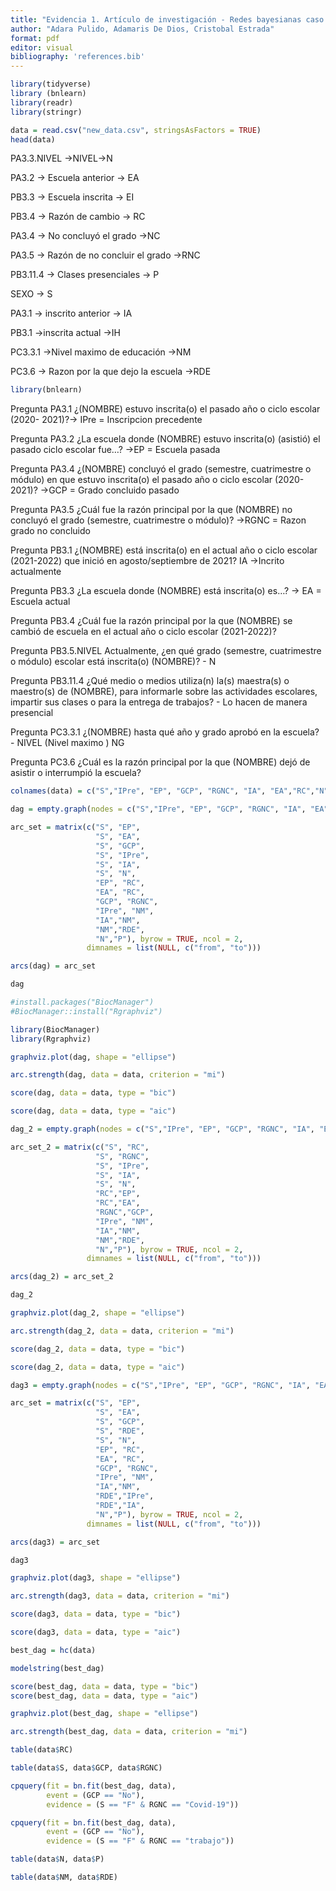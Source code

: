 ---
title: "Evidencia 1. Artículo de investigación - Redes bayesianas caso discreto"
author: "Adara Pulido, Adamaris De Dios, Cristobal Estrada"
format: pdf
editor: visual
bibliography: 'references.bib'
---


```{r}
library(tidyverse)
library (bnlearn)
library(readr)
library(stringr)
```

```{r}
data = read.csv("new_data.csv", stringsAsFactors = TRUE)
head(data)
```


PA3.3.NIVEL -\>NIVEL-\>N

PA3.2 -\> Escuela anterior -\> EA

PB3.3 -\> Escuela inscrita -\> EI

PB3.4 -\> Razón de cambio -\> RC

PA3.4 -\> No concluyó el grado -\>NC

PA3.5 -\> Razón de no concluir el grado -\>RNC

PB3.11.4 -\> Clases presenciales -\> P

SEXO -\> S

PA3.1 -\> inscrito anterior -\> IA

PB3.1 -\>inscrita actual -\>IH

PC3.3.1 -\>Nivel maximo de educación -\>NM

PC3.6 -\> Razon por la que dejo la escuela -\>RDE

```{r}
library(bnlearn)
```

Pregunta PA3.1 ¿(NOMBRE) estuvo inscrita(o) el pasado año o ciclo escolar (2020- 2021)?-\> IPre = Inscripcion precedente

Pregunta PA3.2 ¿La escuela donde (NOMBRE) estuvo inscrita(o) (asistió) el pasado ciclo escolar fue...? -\>EP = Escuela pasada

Pregunta PA3.4 ¿(NOMBRE) concluyó el grado (semestre, cuatrimestre o módulo) en que estuvo inscrita(o) el pasado año o ciclo escolar (2020-2021)? -\>GCP = Grado concluido pasado

Pregunta PA3.5 ¿Cuál fue la razón principal por la que (NOMBRE) no concluyó el grado (semestre, cuatrimestre o módulo)? -\>RGNC = Razon grado no concluido

Pregunta PB3.1 ¿(NOMBRE) está inscrita(o) en el actual año o ciclo escolar (2021-2022) que inició en agosto/septiembre de 2021? IA -\>Incrito actualmente

Pregunta PB3.3 ¿La escuela donde (NOMBRE) está inscrita(o) es...? -\> EA = Escuela actual

Pregunta PB3.4 ¿Cuál fue la razón principal por la que (NOMBRE) se cambió de escuela en el actual año o ciclo escolar (2021-2022)?

Pregunta PB3.5.NIVEL Actualmente, ¿en qué grado (semestre, cuatrimestre o módulo) escolar está inscrita(o) (NOMBRE)? - N

Pregunta PB3.11.4 ¿Qué medio o medios utiliza(n) la(s) maestra(s) o maestro(s) de (NOMBRE), para informarle sobre las actividades escolares, impartir sus clases o para la entrega de trabajos? - Lo hacen de manera presencial

Pregunta PC3.3.1 ¿(NOMBRE) hasta qué año y grado aprobó en la escuela? - NIVEL (Nivel maximo ) NG

Pregunta PC3.6 ¿Cuál es la razón principal por la que (NOMBRE) dejó de asistir o interrumpió la escuela?

```{r}
colnames(data) = c("S","IPre", "EP", "GCP", "RGNC", "IA", "EA","RC","N","P","NM","RDE")
```

```{r}
dag = empty.graph(nodes = c("S","IPre", "EP", "GCP", "RGNC", "IA", "EA","RC","N","P","NM","RDE"))
```

```{r}
arc_set = matrix(c("S", "EP",
                   "S", "EA",
                   "S", "GCP",
                   "S", "IPre",
                   "S", "IA",
                   "S", "N",
                   "EP", "RC",
                   "EA", "RC",
                   "GCP", "RGNC",
                   "IPre", "NM",
                   "IA","NM",
                   "NM","RDE",
                   "N","P"), byrow = TRUE, ncol = 2,
                 dimnames = list(NULL, c("from", "to")))
```

```{r}
arcs(dag) = arc_set
```

```{r}
dag
```

```{r}
#install.packages("BiocManager")
#BiocManager::install("Rgraphviz")
```

```{r}
library(BiocManager)
library(Rgraphviz)
```

```{r}
graphviz.plot(dag, shape = "ellipse")
```

```{r}
arc.strength(dag, data = data, criterion = "mi")
```

```{r}
score(dag, data = data, type = "bic")
```

```{r}
score(dag, data = data, type = "aic")
```

```{r}
dag_2 = empty.graph(nodes = c("S","IPre", "EP", "GCP", "RGNC", "IA", "EA","RC","N","P","NM","RDE"))
```

```{r}
arc_set_2 = matrix(c("S", "RC",
                   "S", "RGNC",
                   "S", "IPre",
                   "S", "IA",
                   "S", "N",
                   "RC","EP",
                   "RC","EA", 
                   "RGNC","GCP",
                   "IPre", "NM",
                   "IA","NM",
                   "NM","RDE",
                   "N","P"), byrow = TRUE, ncol = 2,
                 dimnames = list(NULL, c("from", "to")))
```

```{r}
arcs(dag_2) = arc_set_2
```

```{r}
dag_2
```

```{r}
graphviz.plot(dag_2, shape = "ellipse")
```

```{r}
arc.strength(dag_2, data = data, criterion = "mi")
```

```{r}
score(dag_2, data = data, type = "bic")
```

```{r}
score(dag_2, data = data, type = "aic")
```

```{r}
dag3 = empty.graph(nodes = c("S","IPre", "EP", "GCP", "RGNC", "IA", "EA","RC","N","P","NM","RDE"))
```

```{r}
arc_set = matrix(c("S", "EP",
                   "S", "EA",
                   "S", "GCP",
                   "S", "RDE",
                   "S", "N",
                   "EP", "RC",
                   "EA", "RC",
                   "GCP", "RGNC",
                   "IPre", "NM",
                   "IA","NM",
                   "RDE","IPre",
                   "RDE","IA",
                   "N","P"), byrow = TRUE, ncol = 2,
                 dimnames = list(NULL, c("from", "to")))
```

```{r}
arcs(dag3) = arc_set
```

```{r}
dag3
```

```{r}
graphviz.plot(dag3, shape = "ellipse")
```

```{r}
arc.strength(dag3, data = data, criterion = "mi")
```

```{r}
score(dag3, data = data, type = "bic")
```

```{r}
score(dag3, data = data, type = "aic")
```


```{r}
best_dag = hc(data)
```

```{r}
modelstring(best_dag)
```

```{r}
score(best_dag, data = data, type = "bic")
score(best_dag, data = data, type = "aic")
```

```{r}
graphviz.plot(best_dag, shape = "ellipse")
```

```{r}
arc.strength(best_dag, data = data, criterion = "mi")
```

```{r}
table(data$RC)
```

```{r}
table(data$S, data$GCP, data$RGNC)
```

```{r}
cpquery(fit = bn.fit(best_dag, data), 
        event = (GCP == "No"), 
        evidence = (S == "F" & RGNC == "Covid-19"))
```

```{r}
cpquery(fit = bn.fit(best_dag, data), 
        event = (GCP == "No"), 
        evidence = (S == "F" & RGNC == "trabajo"))
```

```{r}
table(data$N, data$P)
```

```{r}
table(data$NM, data$RDE)
```



